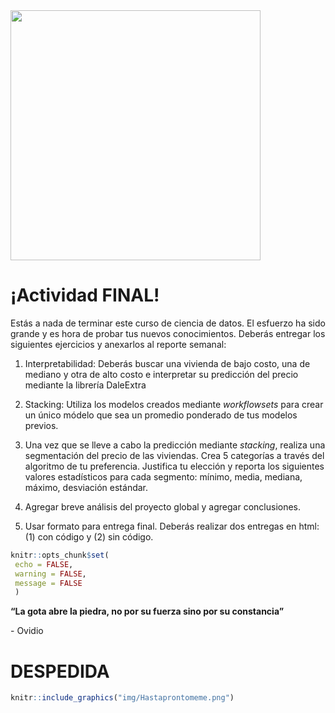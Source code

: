 <div class="watermark"><img src="img/header.png" width="400"></div>

# ¡Actividad FINAL!

Estás a nada de terminar este curso de ciencia de datos. El esfuerzo ha sido grande y es hora de probar tus nuevos conocimientos. Deberás entregar los siguientes ejercicios y anexarlos al reporte semanal:

1.  Interpretabilidad: Deberás buscar una vivienda de bajo costo, una de mediano y otra de alto costo e interpretar su predicción del precio mediante la librería DaleExtra

2.  Stacking: Utiliza los modelos creados mediante *workflowsets* para crear un único módelo que sea un promedio ponderado de tus modelos previos.

3.  Una vez que se lleve a cabo la predicción mediante *stacking*, realiza una segmentación del precio de las viviendas. Crea 5 categorías a través del algoritmo de tu preferencia. Justifica tu elección y reporta los siguientes valores estadísticos para cada segmento: mínimo, media, mediana, máximo, desviación estándar.

4.  Agregar breve análisis del proyecto global y agregar conclusiones.

5.  Usar formato para entrega final. Deberás realizar dos entregas en html: (1) con código y (2) sin código.

```r
knitr::opts_chunk$set(
 echo = FALSE,
 warning = FALSE, 
 message = FALSE
 )
```



::: {.infobox .note data-latex="{note}"}
**"La gota abre la piedra, no por su fuerza sino por su constancia"**

\- Ovidio
:::


# DESPEDIDA

```r
knitr::include_graphics("img/Hastaprontomeme.png")
```